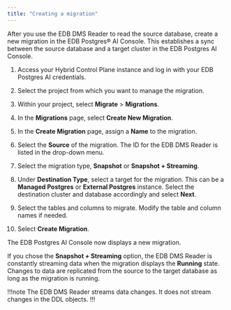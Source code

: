 ```yaml
---
title: "Creating a migration"
---
```


After you use the EDB DMS Reader to read the source database, create a new migration in the EDB Postgres® AI Console. 
This establishes a sync between the source database and a target cluster in the EDB Postgres AI Console. 

1.  Access your Hybrid Control Plane instance and log in with your EDB Postgres AI credentials.

1.  Select the project from which you want to manage the migration.

1.  Within your project, select **Migrate** > **Migrations**. 

1.  In the **Migrations** page, select **Create New Migration**. 

1.  In the **Create Migration** page, assign a **Name** to the migration. 

1.  Select the **Source** of the migration. The ID for the EDB DMS Reader is listed in the drop-down menu.

1.  Select the migration type, **Snapshot** or **Snapshot + Streaming**.

1.  Under **Destination Type**, select a target for the migration. This can be a **Managed Postgres** or **External Postgres** instance. Select the destination cluster and database accordingly and select **Next**.

1.  Select the tables and columns to migrate. Modify the table and column names if needed.

1.  Select **Create Migration**.

The EDB Postgres AI Console now displays a new migration.

If you chose the **Snapshot + Streaming** option, the EDB DMS Reader is constantly streaming data when the migration displays the **Running** state. Changes to data are replicated from the source to the target database as long as the migration is running. 

!!!note 
   The EDB DMS Reader streams data changes. It does not stream changes in the DDL objects.
!!!
